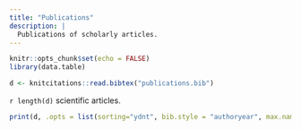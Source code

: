 ```yaml
---
title: "Publications"
description: |
  Publications of scholarly articles.
---
```


```r
knitr::opts_chunk$set(echo = FALSE)
library(data.table)
```

```r
d <- knitcitations::read.bibtex("publications.bib")
```

`r length(d)` scientific articles.

```r
print(d, .opts = list(sorting="ydnt", bib.style = "authoryear", max.names = 1, dashed = F, style = "html"))
```
